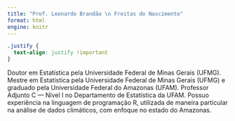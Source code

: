 ```yaml
---
title: "Prof. Leonardo Brandão \n Freitas do Nascimento"
format: html
engine: knitr
---
```


```css
.justify {
  text-align: justify !important
}
```



Doutor em Estatística pela Universidade Federal de Minas Gerais (UFMG). Mestre em Estatística pela Universidade Federal de Minas Gerais (UFMG) e graduado pela Universidade Federal do Amazonas (UFAM). Professor Adjunto C — Nível I no Departamento de Estatística da UFAM. Possuo experiência na linguagem de programação R, utilizada de maneira particular na análise de dados climáticos, com enfoque no estado do Amazonas.